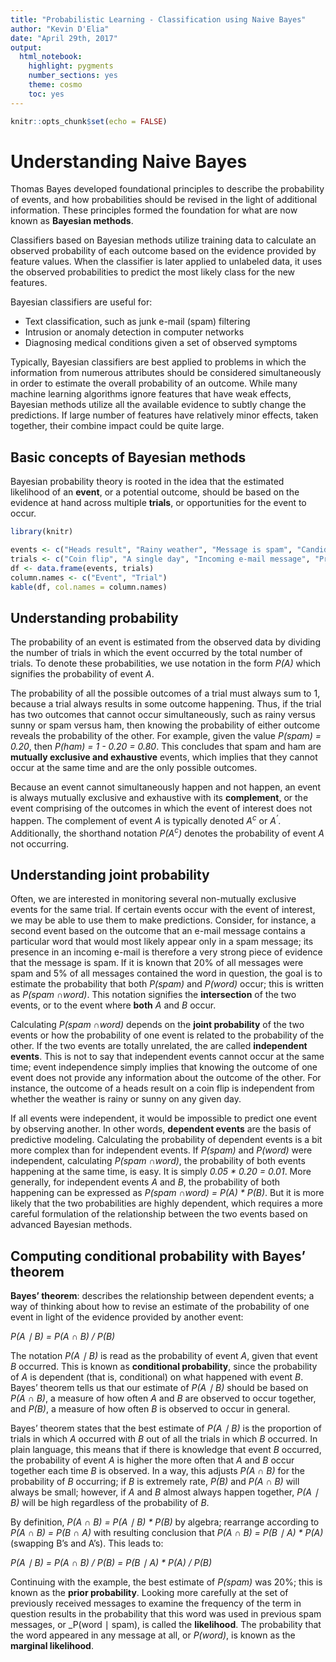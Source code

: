 ```yaml
---
title: "Probabilistic Learning - Classification using Naive Bayes"
author: "Kevin D'Elia"
date: "April 29th, 2017"
output: 
  html_notebook: 
    highlight: pygments
    number_sections: yes
    theme: cosmo
    toc: yes
---
```


```r
knitr::opts_chunk$set(echo = FALSE)
```

# Understanding Naive Bayes
Thomas Bayes developed foundational principles to describe the probability of events, and how probabilities should be revised in the light of additional information.  These principles formed the foundation for what are now known as **Bayesian methods**.

Classifiers based on Bayesian methods utilize training data to calculate an observed probability of each outcome based on the evidence provided by feature values.  When the classifier is later applied to unlabeled data, it uses the observed probabilities to predict the most likely class for the new features.

Bayesian classifiers are useful for:

* Text classification, such as junk e-mail (spam) filtering
* Intrusion or anomaly detection in computer networks
* Diagnosing medical conditions given a set of observed symptoms

Typically, Bayesian classifiers are best applied to problems in which the information from numerous attributes should be considered simultaneously in order to estimate the overall probability of an outcome.  While many machine learning algorithms ignore features that have weak effects, Bayesian methods utilize all the available evidence to subtly change the predictions.  If large number of features have relatively minor effects, taken together, their combine impact could be quite large.

## Basic concepts of Bayesian methods

Bayesian probability theory is rooted in the idea that the estimated likelihood of an **event**, or a potential outcome, should be based on the evidence at hand across multiple **trials**, or opportunities for the event to occur.

```r
library(knitr)

events <- c("Heads result", "Rainy weather", "Message is spam", "Candidate becomes president", "Win the lottery")
trials <- c("Coin flip", "A single day", "Incoming e-mail message", "Presidential election", "Lottery ticket")
df <- data.frame(events, trials)
column.names <- c("Event", "Trial")
kable(df, col.names = column.names)
```
## Understanding probability

The probability of an event is estimated from the observed data by dividing the number of trials in which the event occurred by the total number of trials.  To denote these probabilities, we use notation in the form _P(A)_ which signifies the probability of event _A_.

The probability of all the possible outcomes of a trial must always sum to 1, because a trial always results in some outcome happening.  Thus, if the trial has two outcomes that cannot occur simultaneously, such as rainy versus sunny or spam versus ham, then knowing the probability of either outcome reveals the probability of the other.  For example, given the value _P(spam) = 0.20_, then _P(ham) = 1 - 0.20 = 0.80_.  This concludes that spam and ham are **mutually exclusive and exhaustive** events, which implies that they cannot occur at the same time and are the only possible outcomes.

Because an event cannot simultaneously happen and not happen, an event is always mutually exclusive and exhaustive with its **complement**, or the event comprising of the outcomes in which the event of interest does not happen.  The complement of event _A_ is typically denoted _A^c^_ or _A^'^_.  Additionally, the shorthand notation _P(A^c^)_ denotes the probability of event _A_ not occurring.

## Understanding joint probability
Often, we are interested in monitoring several non-mutually exclusive events for the same trial.  If certain events occur with the event of interest, we may be able to use them to make predictions.  Consider, for instance, a second event based on the outcome that an e-mail message contains a particular word that would most likely appear only in a spam message; its presence in an incoming e-mail is therefore a very strong piece of evidence that the message is spam.  If it is known that 20% of all messages were spam and 5% of all messages contained the word in question, the goal is to estimate the probability that both _P(spam)_ and _P(word)_ occur; this is written as _P(spam $\cap$word)_.  This notation signifies the **intersection** of the two events, or to the event where **both** _A_ and _B_ occur.

Calculating _P(spam $\cap$word)_ depends on the **joint probability** of the two events or how the probability of one event is related to the probability of the other.  If the two events are totally unrelated, the are called **independent events**.  This is not to say that independent events cannot occur at the same time; event independence simply implies that knowing the outcome of one event does not provide any information about the outcome of the other.  For instance, the outcome of a heads result on a coin flip is independent from whether the weather is rainy or sunny on any given day.

If all events were independent, it would be impossible to predict one event by observing another.  In other words, **dependent events** are the basis of predictive modeling.  Calculating the probability of dependent events is a bit more complex than for independent events.  If _P(spam)_ and _P(word)_ were independent, calculating _P(spam $\cap$word)_, the probability of both events happening at the same time, is easy.  It is simply _0.05 * 0.20 = 0.01_.  More generally, for independent events _A_ and _B_, the probability of both happening can be expressed as _P(spam $\cap$word) = P(A) * P(B)_.  But it is more likely that the two probabilities are highly dependent, which requires a more careful formulation of the relationship between the two events based on advanced Bayesian methods.

## Computing conditional probability with Bayes' theorem

**Bayes' theorem**: describes the relationship between dependent events; a way of thinking about how to revise an estimate of the probability of one event in light of the evidence provided by another event:

_P(A $\mid$ B) = P(A $\cap$ B) / P(B)_

The notation _P(A $\mid$ B)_ is read as the probability of event _A_, given that event _B_ occurred.  This is known as **conditional probability**, since the probability of _A_ is dependent (that is, conditional) on what happened with event _B_.  Bayes' theorem tells us that our estimate of _P(A $\mid$ B)_ should be based on _P(A $\cap$ B)_, a measure of how often _A_ and _B_ are observed to occur together, and _P(B)_, a measure of how often _B_ is observed to occur in general.

Bayes' theorem states that the best estimate of _P(A $\mid$ B)_ is the proportion of trials in which _A_ occurred with _B_ out of all the trials in which _B_ occurred.  In plain language, this means that if there is knowledge that event _B_ occurred, the probability of event _A_ is higher the more often that _A_ and _B_ occur together each time _B_ is observed.  In a way, this adjusts _P(A $\cap$ B)_ for the probability of _B_ occurring; if _B_ is extremely rate, _P(B)_ and _P(A $\cap$ B)_ will always be small; however, if _A_ and _B_ almost always happen together, _P(A $\mid$ B)_ will be high regardless of the probability of _B_.

By definition, _P(A $\cap$ B) = P(A $\mid$ B) * P(B)_ by algebra; rearrange according to _P(A $\cap$ B) = P(B $\cap$ A)_ with resulting conclusion that _P(A $\cap$ B) = P(B $\mid$ A) * P(A)_ (swapping B's and A's).  This leads to:

_P(A $\mid$ B) = P(A $\cap$ B) / P(B) = P(B $\mid$ A) * P(A) / P(B)_

Continuing with the example, the best estimate of _P(spam)_ was 20%; this is known as the **prior probability**.  Looking more carefully at the set of previously received messages to examine the frequency of the term in question results in the probability that this word was used in previous spam messages, or _P(word $\mid$ spam),  is called the **likelihood**.  The probability that the word appeared in any message at all, or _P(word)_, is known as the **marginal likelihood**.